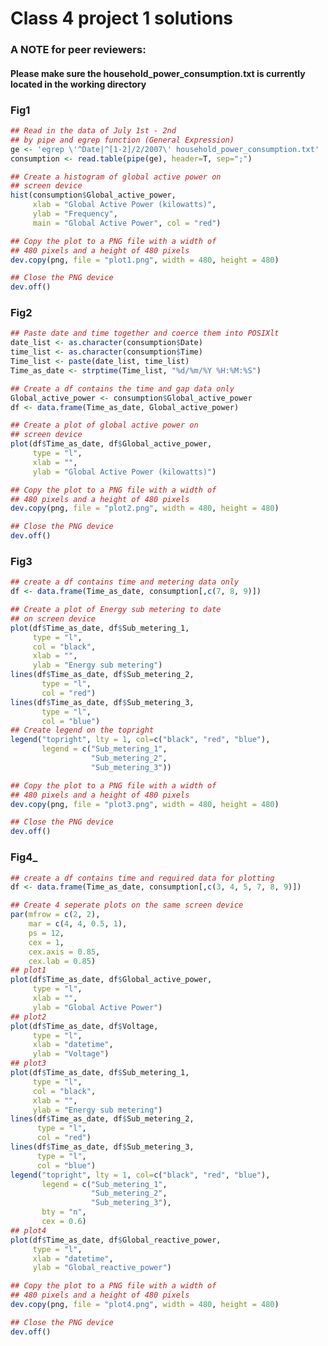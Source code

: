 Class 4 project 1 solutions
========================================================

### A NOTE for peer reviewers:
#### Please make sure the household_power_consumption.txt is currently located in the working directory

### __Fig1__
```r
## Read in the data of July 1st - 2nd
## by pipe and egrep function (General Expression)
ge <- 'egrep \'^Date|^[1-2]/2/2007\' household_power_consumption.txt'
consumption <- read.table(pipe(ge), header=T, sep=";")
```

```r
## Create a histogram of global active power on
## screen device
hist(consumption$Global_active_power, 
     xlab = "Global Active Power (kilowatts)", 
     ylab = "Frequency", 
     main = "Global Active Power", col = "red")
```

```r
## Copy the plot to a PNG file with a width of 
## 480 pixels and a height of 480 pixels
dev.copy(png, file = "plot1.png", width = 480, height = 480)

## Close the PNG device
dev.off()
```

### __Fig2__
```r
## Paste date and time together and coerce them into POSIXlt
date_list <- as.character(consumption$Date)
time_list <- as.character(consumption$Time)
Time_list <- paste(date_list, time_list)
Time_as_date <- strptime(Time_list, "%d/%m/%Y %H:%M:%S")
```

```r
## Create a df contains the time and gap data only
Global_active_power <- consumption$Global_active_power
df <- data.frame(Time_as_date, Global_active_power)
```

```r
## Create a plot of global active power on
## screen device
plot(df$Time_as_date, df$Global_active_power, 
     type = "l",
     xlab = "",
     ylab = "Global Active Power (kilowatts)")
```

```r
## Copy the plot to a PNG file with a width of 
## 480 pixels and a height of 480 pixels
dev.copy(png, file = "plot2.png", width = 480, height = 480)

## Close the PNG device
dev.off()
```

### __Fig3__

```r
## create a df contains time and metering data only
df <- data.frame(Time_as_date, consumption[,c(7, 8, 9)])
```

```r
## Create a plot of Energy sub metering to date
## on screen device
plot(df$Time_as_date, df$Sub_metering_1, 
     type = "l", 
     col = "black", 
     xlab = "", 
     ylab = "Energy sub metering")
lines(df$Time_as_date, df$Sub_metering_2, 
       type = "l", 
       col = "red")
lines(df$Time_as_date, df$Sub_metering_3, 
       type = "l", 
       col = "blue")
## Create legend on the topright
legend("topright", lty = 1, col=c("black", "red", "blue"),
       legend = c("Sub_metering_1",
                  "Sub_metering_2",
                  "Sub_metering_3"))

```

```r
## Copy the plot to a PNG file with a width of 
## 480 pixels and a height of 480 pixels
dev.copy(png, file = "plot3.png", width = 480, height = 480)

## Close the PNG device
dev.off()
```

### __Fig4___
```r
## create a df contains time and required data for plotting
df <- data.frame(Time_as_date, consumption[,c(3, 4, 5, 7, 8, 9)])
```

```r
## Create 4 seperate plots on the same screen device
par(mfrow = c(2, 2), 
    mar = c(4, 4, 0.5, 1), 
    ps = 12, 
    cex = 1, 
    cex.axis = 0.85,
    cex.lab = 0.85)
## plot1
plot(df$Time_as_date, df$Global_active_power, 
     type = "l",
     xlab = "",
     ylab = "Global Active Power")
## plot2
plot(df$Time_as_date, df$Voltage, 
     type = "l",
     xlab = "datetime",
     ylab = "Voltage")
## plot3
plot(df$Time_as_date, df$Sub_metering_1, 
     type = "l", 
     col = "black", 
     xlab = "", 
     ylab = "Energy sub metering")
lines(df$Time_as_date, df$Sub_metering_2, 
      type = "l", 
      col = "red")
lines(df$Time_as_date, df$Sub_metering_3, 
      type = "l", 
      col = "blue")
legend("topright", lty = 1, col=c("black", "red", "blue"),
       legend = c("Sub_metering_1",
                  "Sub_metering_2",
                  "Sub_metering_3"),
       bty = "n",
       cex = 0.6)
## plot4
plot(df$Time_as_date, df$Global_reactive_power, 
     type = "l",
     xlab = "datetime",
     ylab = "Global_reactive_power")
```

```r
## Copy the plot to a PNG file with a width of 
## 480 pixels and a height of 480 pixels
dev.copy(png, file = "plot4.png", width = 480, height = 480)

## Close the PNG device
dev.off()
```